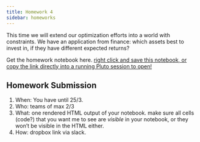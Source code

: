 ```yaml
---
title: Homework 4
sidebar: homeworks
---
```


This time we will extend our optimization efforts into a world with constraints. We have an application from finance: which assets best to invest in, if they have different expected returns?


Get the homework notebook here. [right click and save this notebook, or copy the link directly into a running Pluto session to open!](https://github.com/floswald/CompEcon/raw/refs/heads/main/notebooks/homework4/Assets-handout.jl)


## Homework Submission

1. When: You have until 25/3.
2. Who: teams of max 2/3
3. What: one rendered HTML output of your notebook. make sure all cells (code?) that you want me to see are *visible* in your notebook, or they won't  be visible in the HTML either.
4. How: dropbox link via slack.